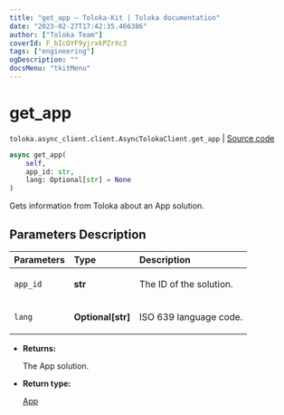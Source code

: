 ```yaml
---
title: "get_app — Toloka-Kit | Toloka documentation"
date: "2023-02-27T17:42:35.466386"
author: ["Toloka Team"]
coverId: F_bIcOYF9yjrxkPZrXc3
tags: ["engineering"]
ogDescription: ""
docsMenu: "tkitMenu"
---
```


# get_app
`toloka.async_client.client.AsyncTolokaClient.get_app` | [Source code](https://github.com/Toloka/toloka-kit/blob/v1.1.4/src/async_client/client.py#L0)

```python
async get_app(
    self,
    app_id: str,
    lang: Optional[str] = None
)
```

Gets information from Toloka about an App solution.

## Parameters Description

| Parameters | Type | Description |
| :----------| :----| :-----------|
`app_id`|**str**|<p>The ID of the solution.</p>
`lang`|**Optional\[str\]**|<p>ISO 639 language code.</p>

* **Returns:**

  The App solution.

* **Return type:**

  [App](/docs/toloka-kit/reference/toloka.client.app.App)